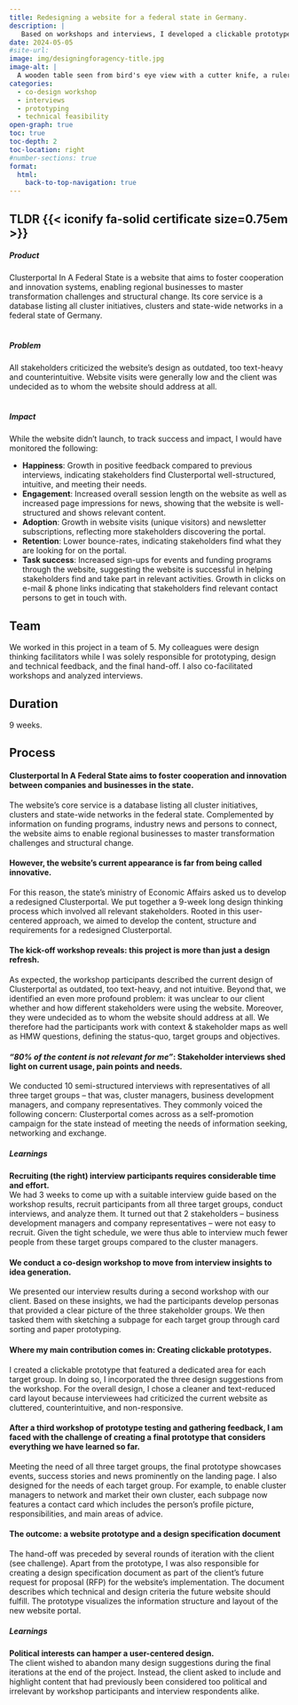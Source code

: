 ```yaml
---
title: Redesigning a website for a federal state in Germany.
description: |
   Based on workshops and interviews, I developed a clickable prototype and a design specification document.
date: 2024-05-05
#site-url:
image: img/designingforagency-title.jpg
image-alt: |
  A wooden table seen from bird's eye view with a cutter knife, a ruler and a printed sheet of paper lying on it
categories:
  - co-design workshop
  - interviews
  - prototyping
  - technical feasibility
open-graph: true
toc: true
toc-depth: 2
toc-location: right
#number-sections: true
format:
  html:
    back-to-top-navigation: true
---
```


::: {.callout-caution collapse="false" .column-body-outset}
## TLDR {{< iconify fa-solid certificate size=0.75em >}} 

##### Product
Clusterportal In A Federal State is a [website]{.highlight} that aims to foster cooperation and innovation systems, enabling regional businesses to master transformation challenges and structural change. Its core service is a [database]{.highlight} listing all cluster initiatives, clusters and state-wide networks in a federal state of Germany.<br><br>

##### Problem
All stakeholders criticized the website's design as outdated, too text-heavy and counterintuitive. Website visits were generally low and the client was undecided as to whom the website should address at all.<br><br>

##### Impact
While the website didn’t launch, to track success and impact, I would have monitored the following:

- **Happiness**: Growth in [positive feedback]{.highlight} compared to previous interviews, indicating stakeholders find Clusterportal well-structured, intuitive, and meeting their needs.
- **Engagement**: Increased [overall session length]{.highlight} on the website as well as increased [page impressions]{.highlight} for news, showing that the website is well-structured and shows relevant content.
- **Adoption**: Growth in [website visits]{.highlight} (unique visitors) and [newsletter subscriptions]{.highlight}, reflecting more stakeholders discovering the portal.
- **Retention**: Lower [bounce-rates]{.highlight}, indicating stakeholders find what they are looking for on the portal.
- **Task success**: Increased [sign-ups]{.highlight} for events and funding programs through the website, suggesting the website is successful in helping stakeholders find and take part in relevant activities. Growth in [clicks]{.highlight} on e-mail & phone links indicating that stakeholders find relevant contact persons to get in touch with.


:::

## Team
We worked in this project in a team of 5. My colleagues were design thinking facilitators while I was solely responsible for prototyping, design and technical feedback, and the final hand-off. I also co-facilitated workshops and analyzed interviews.

## Duration
9 weeks.

## Process {.clusterportal}

#### [Clusterportal In A Federal State aims to foster cooperation and innovation between companies and businesses in the state.]{.highlight2}
The website’s core service is a database listing all cluster initiatives, clusters and state-wide networks in the federal state. Complemented by information on funding programs, industry news and persons to connect, the website aims to enable regional businesses to master transformation challenges and structural change.

#### [However, the website's current appearance is far from being called innovative.]{.highlight2}
For this reason, the state's ministry of Economic Affairs asked us to develop a redesigned Clusterportal. We put together a 9-week long design thinking process which involved all relevant stakeholders. Rooted in this user-centered approach, we aimed to develop the content, structure and requirements for a redesigned Clusterportal.

#### [The kick-off workshop reveals: this project is more than just a design refresh.]{.highlight2}
As expected, the workshop participants described the current design of Clusterportal as outdated, too text-heavy, and not intuitive. Beyond that, we identified an even more profound problem: it was unclear to our client whether and how different stakeholders were using the website. Moreover, they were undecided as to whom the website should address at all. 
We therefore had the participants work with context & stakeholder maps as well as HMW questions, defining the status-quo, target groups and objectives.

#### [*“80% of the content is not relevant for me”*: Stakeholder interviews shed light on current usage, pain points and needs.]{.highlight2}
We conducted 10 semi-structured interviews with representatives of all three target groups – that was, cluster managers, business development managers, and company representatives. They commonly voiced the following concern: Clusterportal comes across as a self-promotion campaign for the state instead of meeting the needs of information seeking, networking and exchange. 

::: {.learnings}
##### Learnings
**Recruiting (the right) interview participants requires considerable time and effort.**<br>
We had 3 weeks to come up with a suitable interview guide based on the workshop results, recruit participants from all three target groups, conduct interviews, and analyze them. It turned out that 2 stakeholders – business development managers and company representatives – were not easy to recruit. Given the tight schedule, we were thus able to interview much fewer people from these target groups compared to the cluster managers.
:::

#### [We conduct a co-design workshop to move from interview insights to idea generation.]{.highlight2}
We presented our interview results during a second workshop with our client. Based on these insights, we had the participants develop personas that provided a clear picture of the three stakeholder groups. We then tasked them with sketching a subpage for each target group through card sorting and paper prototyping.

#### [Where my main contribution comes in: Creating clickable prototypes.]{.highlight2}
I created a clickable prototype that featured a dedicated area for each target group. In doing so, I incorporated the three design suggestions from the workshop. For the overall design, I chose a cleaner and text-reduced card layout because interviewees had criticized the current website as cluttered, counterintuitive, and non-responsive.

#### [After a third workshop of prototype testing and gathering feedback, I am faced with the challenge of creating a final prototype that considers everything we have learned so far.]{.highlight2}
Meeting the need of all three target groups, the final prototype showcases events, success stories and news prominently on the landing page. I also designed for the needs of each target group. For example, to enable cluster managers to network and market their own cluster, each subpage now features a contact card which includes the person’s profile picture, responsibilities, and main areas of advice. 

#### [The outcome: a website prototype and a design specification document]{.highlight2}
The hand-off was preceded by several rounds of iteration with the client (see challenge). Apart from the prototype, I was also responsible for creating a design specification document as part of the client’s future request for proposal (RFP) for the website’s implementation. The document describes which technical and design criteria the future website should fulfill. The prototype visualizes the information structure and layout of the new website portal.

::: {.learnings}
##### Learnings
**Political interests can hamper a user-centered design.**<br>
The client wished to abandon many design suggestions during the final iterations at the end of the project. Instead, the client asked to include and highlight content that had previously been considered too political and irrelevant by workshop participants and interview respondents alike.
:::